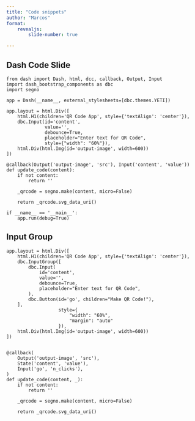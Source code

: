 ```yaml
---
title: "Code snippets"
author: "Marcos"
format:
    revealjs:
        slide-number: true

---
```



## Dash Code Slide

```.python
from dash import Dash, html, dcc, callback, Output, Input
import dash_bootstrap_components as dbc
import segno

app = Dash(__name__, external_stylesheets=[dbc.themes.YETI])

app.layout = html.Div([
    html.H1(children='QR Code App', style={'textAlign': 'center'}),
    dbc.Input(id='content',
              value='',
              debounce=True,
              placeholder="Enter text for QR Code",
              style={"width": "60%"}),
    html.Div(html.Img(id='output-image', width=600))
])

@callback(Output('output-image', 'src'), Input('content', 'value'))
def update_code(content):
    if not content:
        return ''

    _qrcode = segno.make(content, micro=False)

    return _qrcode.svg_data_uri()

if __name__ == '__main__':
    app.run(debug=True)

```


## Input Group

```.python
app.layout = html.Div([
    html.H1(children='QR Code App', style={'textAlign': 'center'}),
    dbc.InputGroup([
        dbc.Input(
            id='content',
            value='',
            debounce=True,
            placeholder="Enter text for QR Code",
        ),
        dbc.Button(id='go', children="Make QR Code!"),
    ],
                   style={
                       "width": "60%",
                       "margin": "auto"
                   }),
    html.Div(html.Img(id='output-image', width=600))
])


@callback(
    Output('output-image', 'src'),
    State('content', 'value'),
    Input('go', 'n_clicks'),
)
def update_code(content, _):
    if not content:
        return ''

    _qrcode = segno.make(content, micro=False)

    return _qrcode.svg_data_uri()





```